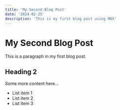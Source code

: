 ```yaml
---
title: 'My Second Blog Post'
date: '2024-02-25'
description: 'This is my first blog post using MDX'
---
```


# My Second Blog Post

This is a paragraph in my first blog post.

## Heading 2

Some more content here...

- List item 1
- List item 2
- List item 3
